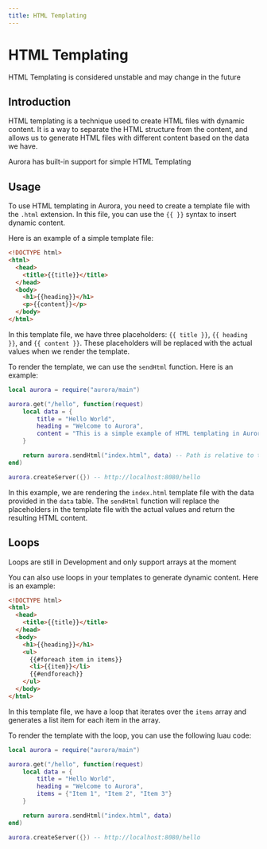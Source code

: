 ```yaml
---
title: HTML Templating
---
```


# HTML Templating

<Warning>
  HTML Templating is considered unstable and may change in the future
</Warning>

## Introduction

HTML templating is a technique used to create HTML files with dynamic content. It is a way to separate the HTML structure from the content, and allows us to generate HTML files with different content based on the data we have.

Aurora has built-in support for simple HTML Templating

## Usage

To use HTML templating in Aurora, you need to create a template file with the `.html` extension. In this file, you can use the `{{ }}` syntax to insert dynamic content.

Here is an example of a simple template file:

```html
<!DOCTYPE html>
<html>
  <head>
    <title>{{title}}</title>
  </head>
  <body>
    <h1>{{heading}}</h1>
    <p>{{content}}</p>
  </body>
</html>
```

In this template file, we have three placeholders: `{{ title }}`, `{{ heading }}`, and `{{ content }}`. These placeholders will be replaced with the actual values when we render the template.

To render the template, we can use the `sendHtml` function. Here is an example:

```lua
local aurora = require("aurora/main")

aurora.get("/hello", function(request)
    local data = {
        title = "Hello World",
        heading = "Welcome to Aurora",
        content = "This is a simple example of HTML templating in Aurora."
    }

    return aurora.sendHtml("index.html", data) -- Path is relative to the working directory
end)

aurora.createServer({}) -- http://localhost:8080/hello
```

In this example, we are rendering the `index.html` template file with the data provided in the `data` table. The `sendHtml` function will replace the placeholders in the template file with the actual values and return the resulting HTML content.

## Loops

<Info>
  Loops are still in Development and only support arrays at the moment
</Info>

You can also use loops in your templates to generate dynamic content. Here is an example:

```html
<!DOCTYPE html>
<html>
  <head>
    <title>{{title}}</title>
  </head>
  <body>
    <h1>{{heading}}</h1>
    <ul>
      {{#foreach item in items}}
      <li>{{item}}</li>
      {{#endforeach}}
    </ul>
  </body>
</html>
```

In this template file, we have a loop that iterates over the `items` array and generates a list item for each item in the array.

To render the template with the loop, you can use the following luau code:

```lua
local aurora = require("aurora/main")

aurora.get("/hello", function(request)
    local data = {
        title = "Hello World",
        heading = "Welcome to Aurora",
        items = {"Item 1", "Item 2", "Item 3"}
    }

    return aurora.sendHtml("index.html", data)
end)

aurora.createServer({}) -- http://localhost:8080/hello
```
